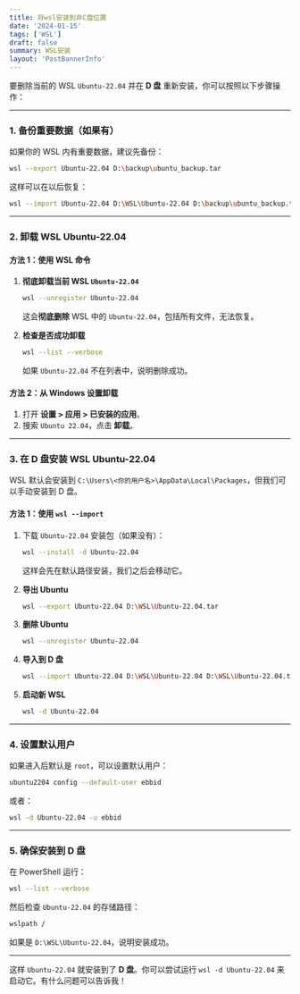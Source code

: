 ```yaml
---
title: 将wsl安装到非C盘位置
date: '2024-01-15'
tags: ['WSL']
draft: false
summary: WSL安装
layout: 'PostBannerInfo'
---
```



要删除当前的 WSL `Ubuntu-22.04` 并在 **D 盘** 重新安装，你可以按照以下步骤操作：

---

### **1. 备份重要数据（如果有）**
如果你的 WSL 内有重要数据，建议先备份：
```sh
wsl --export Ubuntu-22.04 D:\backup\ubuntu_backup.tar
```
这样可以在以后恢复：
```sh
wsl --import Ubuntu-22.04 D:\WSL\Ubuntu-22.04 D:\backup\ubuntu_backup.tar
```

---

### **2. 卸载 WSL Ubuntu-22.04**
#### **方法 1：使用 WSL 命令**
1. **彻底卸载当前 WSL `Ubuntu-22.04`**
   ```sh
   wsl --unregister Ubuntu-22.04
   ```
   这会**彻底删除** WSL 中的 `Ubuntu-22.04`，包括所有文件，无法恢复。

2. **检查是否成功卸载**
   ```sh
   wsl --list --verbose
   ```
   如果 `Ubuntu-22.04` 不在列表中，说明删除成功。

#### **方法 2：从 Windows 设置卸载**
1. 打开 **设置 > 应用 > 已安装的应用**。
2. 搜索 `Ubuntu 22.04`，点击 **卸载**。

---

### **3. 在 D 盘安装 WSL Ubuntu-22.04**
WSL 默认会安装到 `C:\Users\<你的用户名>\AppData\Local\Packages`，但我们可以手动安装到 D 盘。

#### **方法 1：使用 `wsl --import`**
1. 下载 `Ubuntu-22.04` 安装包（如果没有）：
   ```sh
   wsl --install -d Ubuntu-22.04
   ```
   这样会先在默认路径安装，我们之后会移动它。

2. **导出 Ubuntu**
   ```sh
   wsl --export Ubuntu-22.04 D:\WSL\Ubuntu-22.04.tar
   ```

3. **删除 Ubuntu**
   ```sh
   wsl --unregister Ubuntu-22.04
   ```

4. **导入到 D 盘**
   ```sh
   wsl --import Ubuntu-22.04 D:\WSL\Ubuntu-22.04 D:\WSL\Ubuntu-22.04.tar
   ```

5. **启动新 WSL**
   ```sh
   wsl -d Ubuntu-22.04
   ```

---

### **4. 设置默认用户**
如果进入后默认是 `root`，可以设置默认用户：
```sh
ubuntu2204 config --default-user ebbid
```
或者：
```sh
wsl -d Ubuntu-22.04 -u ebbid
```

---

### **5. 确保安装到 D 盘**
在 PowerShell 运行：
```sh
wsl --list --verbose
```
然后检查 `Ubuntu-22.04` 的存储路径：
```sh
wslpath /
```
如果是 `D:\WSL\Ubuntu-22.04`，说明安装成功。

---

这样 `Ubuntu-22.04` 就安装到了 **D 盘**。你可以尝试运行 `wsl -d Ubuntu-22.04` 来启动它。有什么问题可以告诉我！